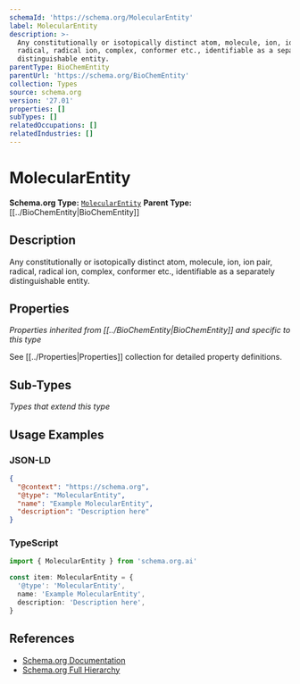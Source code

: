 ```yaml
---
schemaId: 'https://schema.org/MolecularEntity'
label: MolecularEntity
description: >-
  Any constitutionally or isotopically distinct atom, molecule, ion, ion pair,
  radical, radical ion, complex, conformer etc., identifiable as a separately
  distinguishable entity.
parentType: BioChemEntity
parentUrl: 'https://schema.org/BioChemEntity'
collection: Types
source: schema.org
version: '27.01'
properties: []
subTypes: []
relatedOccupations: []
relatedIndustries: []
---
```

# MolecularEntity

**Schema.org Type:** [`MolecularEntity`](https://schema.org/MolecularEntity)
**Parent Type:** [[../BioChemEntity|BioChemEntity]]

## Description

Any constitutionally or isotopically distinct atom, molecule, ion, ion pair, radical, radical ion, complex, conformer etc., identifiable as a separately distinguishable entity.

## Properties

*Properties inherited from [[../BioChemEntity|BioChemEntity]] and specific to this type*

See [[../Properties|Properties]] collection for detailed property definitions.

## Sub-Types

*Types that extend this type*

## Usage Examples

### JSON-LD

```json
{
  "@context": "https://schema.org",
  "@type": "MolecularEntity",
  "name": "Example MolecularEntity",
  "description": "Description here"
}
```

### TypeScript

```typescript
import { MolecularEntity } from 'schema.org.ai'

const item: MolecularEntity = {
  '@type': 'MolecularEntity',
  name: 'Example MolecularEntity',
  description: 'Description here',
}
```

## References

- [Schema.org Documentation](https://schema.org/MolecularEntity)
- [Schema.org Full Hierarchy](https://schema.org/docs/full.html)

